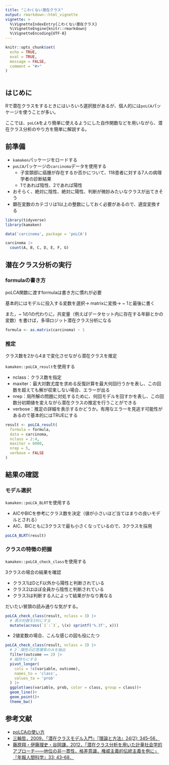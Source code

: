 ```yaml
---
title: "こわくない潜在クラス"
output: rmarkdown::html_vignette
vignette: >
  %\VignetteIndexEntry{こわくない潜在クラス}
  %\VignetteEngine{knitr::rmarkdown}
  %\VignetteEncoding{UTF-8}
---
```


```r
knitr::opts_chunk$set(
  echo = TRUE, 
  eval = TRUE,
  message = FALSE,
  comment = "#>"
)
 
```

## はじめに

Rで潜在クラスをするときにはいろいろ選択肢があるが、個人的には`poLCA`パッケージを使うことが多い。

ここでは、`poLCA`をより簡単に使えるようにした自作関数などを用いながら、潜在クラス分析のやり方を簡単に解説する。

## 前準備

- `kamaken`パッケージをロードする
- `poLCA`パッケージの`carcinoma`データを使用する
  - 子宮頚部に癌腫が存在するか否かについて、118患者に対する7人の病理学者の診断結果
  - 1であれば陰性、2であれば陽性
- おそらく、絶対に陰性、絶対に陽性、判断が微妙みたいなクラスが出てきそう
- 顕在変数のカテゴリは1以上の整数にしておく必要があるので、適宜変換する

```r

library(tidyverse)
library(kamaken)

data('carcinoma', package = 'poLCA')

carcinoma |> 
  count(A, B, C, D, E, F, G) 

```


## 潜在クラス分析の実行

### formulaの書き方

poLCA関数に渡すformulaは書き方に慣れが必要

基本的にはモデルに投入する変数を選択→ matrixに変換→ ~ 1と最後に書く

また，~ 1の1の代わりに，共変量（例えばデータセット内に存在する年齢とかの変数）を書けば，多項ロジット潜在クラス分析になる

```r
formula <- as.matrix(carcinoma) ~ 1
```

### 推定

クラス数を2から4まで変化させながら潜在クラスを推定

`kamaken::poLCA_result`を使用する

- nclass：クラス数を指定
- maxiter：最大対数尤度を求める反復計算を最大何回行うかを表し、この回数を超えても解が収束しない場合、エラーが出る
- nrep：局所解の問題に対処するために、何回モデルを回すかを表し、この回数分初期値を変えながら潜在クラスの推定を行うことができる
- verbose：推定の詳細を表示するかどうか。有用なエラーを見逃す可能性があるので基本的にはTRUEにする

```r

result <- poLCA_result(
  formula = formula,
  data = carcinoma,
  nclass = 2:4,
  maxiter = 6000,
  nrep = 5,
  verbose = FALSE
)

```

## 結果の確認

### モデル選択

`kamaken::poLCA_BLRT`を使用する


- AICやBICを参考にクラス数を決定（値が小さいほど当てはまりの良いモデルとされる）
- AIC、BICともに3クラスで最も小さくなっているので、3クラスを採用

```r

poLCA_BLRT(result)

```


### クラスの特徴の把握

`kamaken::poLCA_check_class`を使用する

3クラスの場合の結果を確認

- クラス1はDとF以外から陽性と判断されている
- クラス2はほぼ全員から陰性と判断されている
- クラス3は判断する人によって結果がかなり異なる

だいたい冒頭の読み通りな気がする。

```r

poLCA_check_class(result, nclass = 3) |> 
  # 表示桁数を3桁にする
  mutate(across(`1`:`3`, \(x) sprintf('%.3f', x)))

```


- 2値変数の場合、こんな感じの図も役にたつ

```r

poLCA_check_class(result, nclass = 3) |> 
  # 2：陽性の応答確率のみを抽出
  filter(outcome == 2) |> 
  # 縦持ちにする
  pivot_longer(
    cols = !c(variable, outcome),
    names_to = 'class',
    values_to = 'prob'
  ) |> 
  ggplot(aes(variable, prob, color = class, group = class))+
  geom_line()+
  geom_point()+
  theme_bw()

```

## 参考文献

- [poLCAの使い方](https://www.jstatsoft.org/article/view/v042i10)
- [三輪哲，2009，「潜在クラスモデル入門」『理論と方法』24(2): 345–56．](https://doi.org/10.11218/ojjams.24.345)
- [藤原翔・伊藤理史・谷岡謙，2012，「潜在クラス分析を用いた計量社会学的アプローチ――地位の非一貫性，格差意識，権威主義的伝統主義を例に」『年報人間科学』33: 43–68．](https://doi.org/10.18910/12447
)
